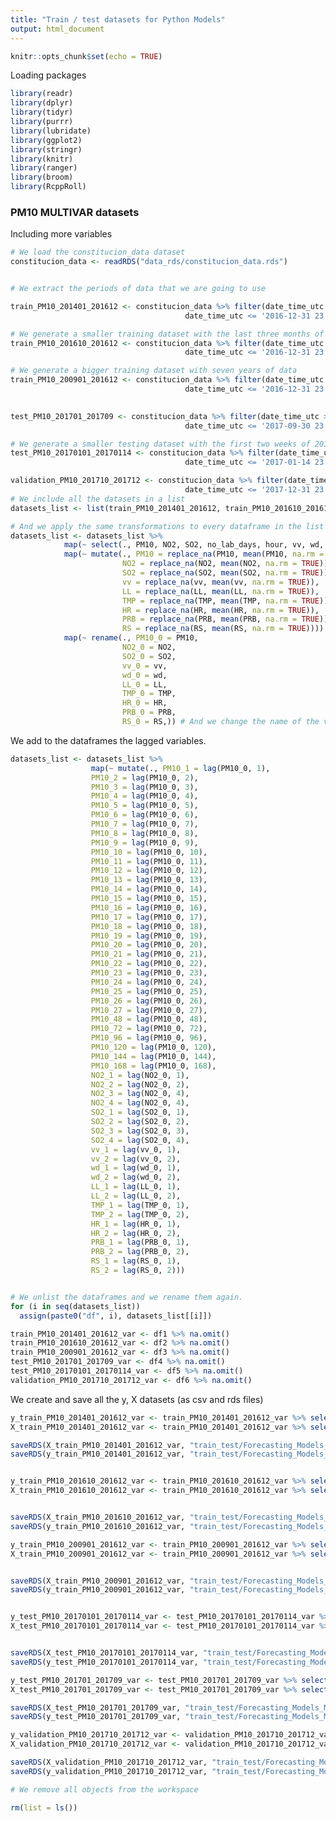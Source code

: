 ```yaml
---
title: "Train / test datasets for Python Models"
output: html_document
---
```


```r
knitr::opts_chunk$set(echo = TRUE)
```


Loading packages
```r
library(readr)
library(dplyr)
library(tidyr)
library(purrr)
library(lubridate)
library(ggplot2)
library(stringr)
library(knitr)
library(ranger)
library(broom)
library(RcppRoll)
```


### PM10 MULTIVAR datasets
Including more variables

```r

# We load the constitucion_data dataset
constitucion_data <- readRDS("data_rds/constitucion_data.rds") 


# We extract the periods of data that we are going to use 

train_PM10_201401_201612 <- constitucion_data %>% filter(date_time_utc >= '2014-01-01 00:00:00',
                                       date_time_utc <= '2016-12-31 23:00:00') 

# We generate a smaller training dataset with the last three months of 2016
train_PM10_201610_201612 <- constitucion_data %>% filter(date_time_utc >= '2016-10-01 00:00:00',
                                       date_time_utc <= '2016-12-31 23:00:00') 

# We generate a bigger training dataset with seven years of data
train_PM10_200901_201612 <- constitucion_data %>% filter(date_time_utc >= '2009-01-01 00:00:00',
                                       date_time_utc <= '2016-12-31 23:00:00') 
                                       

test_PM10_201701_201709 <- constitucion_data %>% filter(date_time_utc >= '2017-01-01 00:00:00',
                                       date_time_utc <= '2017-09-30 23:00:00') 

# We generate a smaller testing dataset with the first two weeks of 2016. 
test_PM10_20170101_20170114 <- constitucion_data %>% filter(date_time_utc >= '2017-01-01 00:00:00',
                                       date_time_utc <= '2017-01-14 23:00:00') 

validation_PM10_201710_201712 <- constitucion_data %>% filter(date_time_utc >= '2017-10-01 00:00:00',
                                       date_time_utc <= '2017-12-31 23:00:00') 
# We include all the datasets in a list
datasets_list <- list(train_PM10_201401_201612, train_PM10_201610_201612, train_PM10_200901_201612, test_PM10_201701_201709, test_PM10_20170101_20170114, validation_PM10_201710_201712)

# And we apply the same transformations to every dataframe in the list
datasets_list <- datasets_list %>% 
            map(~ select(., PM10, NO2, SO2, no_lab_days, hour, vv, wd, LL, week_day, month, TMP, HR, PRB, RS)) %>% # We select the PM10 variable and the no_lab_days
            map(~ mutate(., PM10 = replace_na(PM10, mean(PM10, na.rm = TRUE)),
                         NO2 = replace_na(NO2, mean(NO2, na.rm = TRUE)),
                         SO2 = replace_na(SO2, mean(SO2, na.rm = TRUE)),
                         vv = replace_na(vv, mean(vv, na.rm = TRUE)),
                         LL = replace_na(LL, mean(LL, na.rm = TRUE)),
                         TMP = replace_na(TMP, mean(TMP, na.rm = TRUE)),
                         HR = replace_na(HR, mean(HR, na.rm = TRUE)),
                         PRB = replace_na(PRB, mean(PRB, na.rm = TRUE)),
                         RS = replace_na(RS, mean(RS, na.rm = TRUE)))) %>% # We replace the NAs by the mean.
            map(~ rename(., PM10_0 = PM10,
                         NO2_0 = NO2,
                         SO2_0 = SO2,
                         vv_0 = vv,
                         wd_0 = wd,
                         LL_0 = LL,
                         TMP_0 = TMP,
                         HR_0 = HR,
                         PRB_0 = PRB,
                         RS_0 = RS,)) # And we change the name of the variable to "xx_0"

```

We add to the dataframes the lagged variables.
```r

datasets_list <- datasets_list %>%
                  map(~ mutate(., PM10_1 = lag(PM10_0, 1),
                  PM10_2 = lag(PM10_0, 2),
                  PM10_3 = lag(PM10_0, 3),
                  PM10_4 = lag(PM10_0, 4),
                  PM10_5 = lag(PM10_0, 5),
                  PM10_6 = lag(PM10_0, 6),
                  PM10_7 = lag(PM10_0, 7),
                  PM10_8 = lag(PM10_0, 8),
                  PM10_9 = lag(PM10_0, 9),
                  PM10_10 = lag(PM10_0, 10),
                  PM10_11 = lag(PM10_0, 11),
                  PM10_12 = lag(PM10_0, 12),
                  PM10_13 = lag(PM10_0, 13),
                  PM10_14 = lag(PM10_0, 14),
                  PM10_15 = lag(PM10_0, 15),
                  PM10_16 = lag(PM10_0, 16),
                  PM10_17 = lag(PM10_0, 17),
                  PM10_18 = lag(PM10_0, 18),
                  PM10_19 = lag(PM10_0, 19),
                  PM10_20 = lag(PM10_0, 20),
                  PM10_21 = lag(PM10_0, 21),
                  PM10_22 = lag(PM10_0, 22),
                  PM10_23 = lag(PM10_0, 23),
                  PM10_24 = lag(PM10_0, 24),
                  PM10_25 = lag(PM10_0, 25),
                  PM10_26 = lag(PM10_0, 26),
                  PM10_27 = lag(PM10_0, 27),
                  PM10_48 = lag(PM10_0, 48),
                  PM10_72 = lag(PM10_0, 72),
                  PM10_96 = lag(PM10_0, 96),
                  PM10_120 = lag(PM10_0, 120),
                  PM10_144 = lag(PM10_0, 144),
                  PM10_168 = lag(PM10_0, 168),
                  NO2_1 = lag(NO2_0, 1),
                  NO2_2 = lag(NO2_0, 2),
                  NO2_3 = lag(NO2_0, 4),
                  NO2_4 = lag(NO2_0, 4),
                  SO2_1 = lag(SO2_0, 1),
                  SO2_2 = lag(SO2_0, 2),
                  SO2_3 = lag(SO2_0, 3),
                  SO2_4 = lag(SO2_0, 4),
                  vv_1 = lag(vv_0, 1),
                  vv_2 = lag(vv_0, 2),
                  wd_1 = lag(wd_0, 1),
                  wd_2 = lag(wd_0, 2),
                  LL_1 = lag(LL_0, 1),
                  LL_2 = lag(LL_0, 2),
                  TMP_1 = lag(TMP_0, 1),
                  TMP_2 = lag(TMP_0, 2),
                  HR_1 = lag(HR_0, 1),
                  HR_2 = lag(HR_0, 2),
                  PRB_1 = lag(PRB_0, 1),
                  PRB_2 = lag(PRB_0, 2),
                  RS_1 = lag(RS_0, 1),
                  RS_2 = lag(RS_0, 2))) 


# We unlist the dataframes and we rename them again.
for (i in seq(datasets_list))
  assign(paste0("df", i), datasets_list[[i]])

train_PM10_201401_201612_var <- df1 %>% na.omit()
train_PM10_201610_201612_var <- df2 %>% na.omit()
train_PM10_200901_201612_var <- df3 %>% na.omit()
test_PM10_201701_201709_var <- df4 %>% na.omit()
test_PM10_20170101_20170114_var <- df5 %>% na.omit()
validation_PM10_201710_201712_var <- df6 %>% na.omit()

```

We create and save all the y, X datasets (as csv and rds files)
```r

y_train_PM10_201401_201612_var <- train_PM10_201401_201612_var %>% select(PM10_0)
X_train_PM10_201401_201612_var <- train_PM10_201401_201612_var %>% select(-PM10_0, -NO2_0, -SO2_0, -vv_0, -wd_0, -LL_0, -TMP_0, -HR_0, -PRB_0, -RS_0)

saveRDS(X_train_PM10_201401_201612_var, "train_test/Forecasting_Models_ML_PM10_MULTIVAR/X_train_PM10_201401_201612_multivar.rds")
saveRDS(y_train_PM10_201401_201612_var, "train_test/Forecasting_Models_ML_PM10_MULTIVAR/y_train_PM10_201401_201612_multivar.rds")


y_train_PM10_201610_201612_var <- train_PM10_201610_201612_var %>% select(PM10_0)
X_train_PM10_201610_201612_var <- train_PM10_201610_201612_var %>% select(-PM10_0, -NO2_0, -SO2_0, -vv_0, -wd_0, -LL_0, -TMP_0, -HR_0, -PRB_0, -RS_0)


saveRDS(X_train_PM10_201610_201612_var, "train_test/Forecasting_Models_ML_PM10_MULTIVAR/X_train_PM10_201610_201612_multivar.rds")
saveRDS(y_train_PM10_201610_201612_var, "train_test/Forecasting_Models_ML_PM10_MULTIVAR/y_train_PM10_201610_201612_multivar.rds")

y_train_PM10_200901_201612_var <- train_PM10_200901_201612_var %>% select(PM10_0)
X_train_PM10_200901_201612_var <- train_PM10_200901_201612_var %>% select(-PM10_0, -NO2_0, -SO2_0, -vv_0, -wd_0, -LL_0, -TMP_0, -HR_0, -PRB_0, -RS_0)


saveRDS(X_train_PM10_200901_201612_var, "train_test/Forecasting_Models_ML_PM10_MULTIVAR/X_train_PM10_200901_201612_multivar.rds")
saveRDS(y_train_PM10_200901_201612_var, "train_test/Forecasting_Models_ML_PM10_MULTIVAR/y_train_PM10_200901_201612_multivar.rds")


y_test_PM10_20170101_20170114_var <- test_PM10_20170101_20170114_var %>% select(PM10_0)
X_test_PM10_20170101_20170114_var <- test_PM10_20170101_20170114_var %>% select(-PM10_0, -NO2_0, -SO2_0, -vv_0, -wd_0, -LL_0, -TMP_0, -HR_0, -PRB_0, -RS_0)


saveRDS(X_test_PM10_20170101_20170114_var, "train_test/Forecasting_Models_ML_PM10_MULTIVAR/X_test_PM10_20170101_20170114_multivar.rds")
saveRDS(y_test_PM10_20170101_20170114_var, "train_test/Forecasting_Models_ML_PM10_MULTIVAR/y_test_PM10_20170101_20170114_multivar.rds")

y_test_PM10_201701_201709_var <- test_PM10_201701_201709_var %>% select(PM10_0)
X_test_PM10_201701_201709_var <- test_PM10_201701_201709_var %>% select(-PM10_0, -NO2_0, -SO2_0, -vv_0, -wd_0, -LL_0, -TMP_0, -HR_0, -PRB_0, -RS_0)

saveRDS(X_test_PM10_201701_201709_var, "train_test/Forecasting_Models_ML_PM10_MULTIVAR/X_test_PM10_201701_201709_multivar.rds")
saveRDS(y_test_PM10_201701_201709_var, "train_test/Forecasting_Models_ML_PM10_MULTIVAR/y_test_PM10_201701_201709_multivar.rds")

y_validation_PM10_201710_201712_var <- validation_PM10_201710_201712_var %>% select(PM10_0)
X_validation_PM10_201710_201712_var <- validation_PM10_201710_201712_var %>% select(-PM10_0, -NO2_0, -SO2_0, -vv_0, -wd_0, -LL_0, -TMP_0, -HR_0, -PRB_0, -RS_0)

saveRDS(X_validation_PM10_201710_201712_var, "train_test/Forecasting_Models_ML_PM10_MULTIVAR/X_validation_PM10_201710_201712_multivar.rds")
saveRDS(y_validation_PM10_201710_201712_var, "train_test/Forecasting_Models_ML_PM10_MULTIVAR/y_validation_PM10_201710_201712_multivar.rds")

# We remove all objects from the workspace

rm(list = ls())

```
